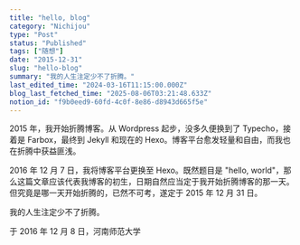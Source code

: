 ```yaml
---
title: "hello, blog"
category: "Nichijou"
type: "Post"
status: "Published"
tags: ["随想"]
date: "2015-12-31"
slug: "hello-blog"
summary: "我的人生注定少不了折腾。"
last_edited_time: "2024-03-16T11:15:00.000Z"
blog_last_fetched_time: "2025-08-06T03:21:48.633Z"
notion_id: "f9b0eed9-60fd-4c0f-8e86-d8943d665f5e"
---
```



2015 年，我开始折腾博客。从 Wordpress 起步，没多久便换到了 Typecho，接着是 Farbox，最终到 Jekyll 和现在的 Hexo。博客平台愈发轻量和自由，而我也在折腾中获益匪浅。


2016 年 12 月 7 日，我将博客平台更换至 Hexo。既然题目是 "hello, world"，那么这篇文章应该代表我博客的初生，日期自然应当定于我开始折腾博客的那一天。但究竟是哪一天开始折腾的，已然不可考，遂定于 2015 年 12 月 31 日。


我的人生注定少不了折腾。


于 2016 年 12 月 8 日，河南师范大学

